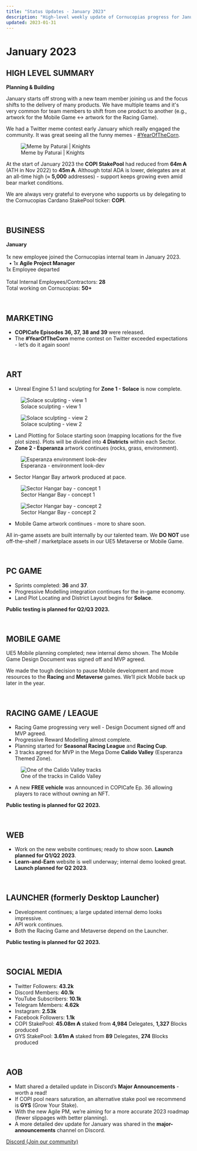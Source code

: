 ```yaml
---
title: "Status Updates - January 2023"
description: "High-level weekly update of Cornucopias progress for January 2023."
updated: 2023-01-31
---
```


# January 2023

## HIGH LEVEL SUMMARY

<div className="note-box info transparent">
  <p style={{margin: 0}}>
    <b>Planning &amp; Building</b>
  </p>
</div>

<p>
January starts off strong with a new team member joining us and the focus shifts to the delivery of many products. We have multiple teams and it's very common for team members to shift from one product to another (e.g., artwork for the Mobile Game &harr; artwork for the Racing Game).
</p>

<p>
We had a Twitter meme contest early January which really engaged the community. It was great seeing all the funny memes -
<a href="https://twitter.com/hashtag/yearofthecorn?src=hashtag_click" target="_blank" rel="noreferrer">#YearOfTheCorn</a>.
</p>

<figure className="img-center">
  <img src="/images/status/2023-01/meme-paturai.avif" alt="Meme by Paturai | Knights" />
  <figcaption>Meme by Paturai | Knights</figcaption>
</figure>

<p>
At the start of January 2023 the <b>COPI StakePool</b> had reduced from <b>64m ₳</b> (ATH in Nov 2022) to <b>45m ₳</b>. Although total ADA is lower, delegates are at an all-time high (&approx; <b>5,000</b> addresses) - support keeps growing even amid bear market conditions.
</p>

<div className="note-box success">
  <p style={{margin: 0}}>
    We are always very grateful to everyone who supports us by delegating to the Cornucopias Cardano StakePool ticker: <b>COPI</b>.
  </p>
</div>

</br>

## BUSINESS

<div className="note-box">
  <p style={{margin: 0}}>
    <b>January</b><br /><br />
    1x new employee joined the Cornucopias internal team in January 2023.<br />
    &nbsp;&nbsp;• 1x <b>Agile Project Manager</b><br />
    1x Employee departed<br /><br />
    Total Internal Employees/Contractors: <b style={{color:"#f59e0b"}}>28</b><br />
    Total working on Cornucopias: <b style={{color:"#f59e0b"}}>50+​</b>
  </p>
</div>

</br>

## MARKETING

<ul className="styled-list">
  <li><b>COPICafe Episodes 36, 37, 38 and 39</b> were released.</li>
  <li>The <b>#YearOfTheCorn</b> meme contest on Twitter exceeded expectations - let’s do it again soon!</li>
</ul>

</br>

## ART

<ul className="styled-list">
  <li>Unreal Engine 5.1 land sculpting for <b>Zone 1 - Solace</b> is now complete.</li>
</ul>

<figure className="img-center">
  <img src="/images/status/2023-01/solace-sculpt-1.avif" alt="Solace sculpting - view 1" />
  <figcaption>Solace sculpting - view 1</figcaption>
</figure>

<figure className="img-center">
  <img src="/images/status/2023-01/solace-sculpt-2.avif" alt="Solace sculpting - view 2" />
  <figcaption>Solace sculpting - view 2</figcaption>
</figure>

<ul className="styled-list">
  <li>Land Plotting for Solace starting soon (mapping locations for the five plot sizes). Plots will be divided into <b>4 Districts</b> within each Sector.</li>
  <li><b>Zone 2 - Esperanza</b> artwork continues (rocks, grass, environment).</li>
</ul>

<figure className="img-center">
  <img src="/images/status/2023-01/esperanza-env.avif" alt="Esperanza environment look-dev" />
  <figcaption>Esperanza - environment look-dev</figcaption>
</figure>

<ul className="styled-list">
  <li>Sector Hangar Bay artwork produced at pace.</li>
</ul>

<figure className="img-center">
  <img src="/images/status/2023-01/hangar-1.avif" alt="Sector Hangar bay - concept 1" />
  <figcaption>Sector Hangar Bay - concept 1</figcaption>
</figure>

<figure className="img-center">
  <img src="/images/status/2023-01/hangar-2.avif" alt="Sector Hangar bay - concept 2" />
  <figcaption>Sector Hangar Bay - concept 2</figcaption>
</figure>

<ul className="styled-list">
  <li>Mobile Game artwork continues - more to share soon.</li>
</ul>

<div className="note-box success">
  <p style={{margin: 0}}>
    All in-game assets are built internally by our talented team. We <b>DO NOT</b> use off-the-shelf / marketplace assets in our UE5 Metaverse or Mobile Game.
  </p>
</div>

</br>

## PC GAME

<ul className="styled-list">
  <li>Sprints completed: <b>36</b> and <b>37</b>.</li>
  <li>Progressive Modelling integration continues for the in-game economy.</li>
  <li>Land Plot Locating and District Layout begins for <b>Solace</b>.</li>
</ul>

<p><b>Public testing is planned for Q2/Q3 2023.</b></p>

</br>

## MOBILE GAME

<p>
UE5 Mobile planning completed; new internal demo shown. The Mobile Game Design Document was signed off and MVP agreed.
</p>
<p>
We made the tough decision to pause Mobile development and move resources to the <b>Racing</b> and <b>Metaverse</b> games. We’ll pick Mobile back up later in the year.
</p>

</br>

## RACING GAME / LEAGUE

<ul className="styled-list">
  <li>Racing Game progressing very well - Design Document signed off and MVP agreed.</li>
  <li>Progressive Reward Modelling almost complete.</li>
  <li>Planning started for <b>Seasonal Racing League</b> and <b>Racing Cup</b>.</li>
  <li>3 tracks agreed for MVP in the Mega Dome <b>Calido Valley</b> (Esperanza Themed Zone).</li>
</ul>

<figure className="img-center">
  <img src="/images/status/2023-01/calido-track.avif" alt="One of the Calido Valley tracks" />
  <figcaption>One of the tracks in Calido Valley</figcaption>
</figure>

<ul className="styled-list">
  <li>A new <b>FREE vehicle</b> was announced in COPICafe Ep. 36 allowing players to race without owning an NFT.</li>
</ul>

<p><b>Public testing is planned for Q2 2023.</b></p>

</br>

## WEB

<ul className="styled-list">
  <li>Work on the new website continues; ready to show soon. <b>Launch planned for Q1/Q2 2023</b>.</li>
  <li><b>Learn-and-Earn</b> website is well underway; internal demo looked great. <b>Launch planned for Q2 2023</b>.</li>
</ul>

</br>

## LAUNCHER (formerly Desktop Launcher)

<ul className="styled-list">
  <li>Development continues; a large updated internal demo looks impressive.</li>
  <li>API work continues.</li>
  <li>Both the Racing Game and Metaverse depend on the Launcher.</li>
</ul>

<p><b>Public testing is planned for Q2 2023.</b></p>

</br>

## SOCIAL MEDIA

<ul className="styled-list">
  <li>Twitter Followers: <b>43.2k</b></li>
  <li>Discord Members: <b>40.1k</b></li>
  <li>YouTube Subscribers: <b>10.1k</b></li>
  <li>Telegram Members: <b>4.62k</b></li>
  <li>Instagram: <b>2.53k</b></li>
  <li>Facebook Followers: <b>1.1k</b></li>
  <li>COPI StakePool: <b>45.08m ₳</b> staked from <b>4,984</b> Delegates, <b>1,327</b> Blocks produced</li>
  <li>GYS StakePool: <b>3.61m ₳</b> staked from <b>89</b> Delegates, <b>274</b> Blocks produced</li>
</ul>

</br>

## AOB

<ul className="styled-list">
  <li>Matt shared a detailed update in Discord’s <b>Major Announcements</b> - worth a read!</li>
  <li>If COPI pool nears saturation, an alternative stake pool we recommend is <b>GYS</b> (Grow Your Stake).</li>
  <li>With the new Agile PM, we’re aiming for a more accurate 2023 roadmap (fewer slippages with better planning).</li>
  <li>A more detailed dev update for January was shared in the <b>major-announcements</b> channel on Discord.</li>
</ul>

<a href="https://discord.gg/x4NKtK9gn2" target="_blank" rel="noreferrer">Discord (Join our community)</a>
